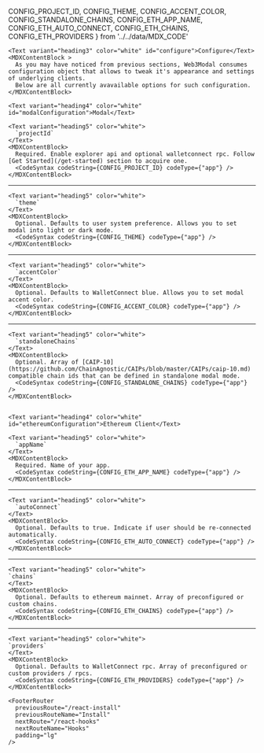 
  CONFIG_PROJECT_ID,
  CONFIG_THEME,
  CONFIG_ACCENT_COLOR,
  CONFIG_STANDALONE_CHAINS,
  CONFIG_ETH_APP_NAME,
  CONFIG_ETH_AUTO_CONNECT,
  CONFIG_ETH_CHAINS,
  CONFIG_ETH_PROVIDERS
} from '../../data/MDX_CODE'

<MDXLayout>
  <MDXContentSection>

    <Text variant="heading3" color="white" id="configure">Configure</Text>
    <MDXContentBlock >
      As you may have noticed from previous sections, Web3Modal consumes configuration object that allows to tweak it's appearance and settings of underlying clients.
      Below are all currently avavailable options for such configuration.
    </MDXContentBlock>

    <Text variant="heading4" color="white" id="modalConfiguration">Modal</Text>

    <Text variant="heading5" color="white">
      `projectId`
    </Text>
    <MDXContentBlock>
      Required. Enable explorer api and optional walletconnect rpc. Follow [Get Started](/get-started) section to acquire one.
      <CodeSyntax codeString={CONFIG_PROJECT_ID} codeType={"app"} />
    </MDXContentBlock>

---

    <Text variant="heading5" color="white">
      `theme`
    </Text>
    <MDXContentBlock>
      Optional. Defaults to user system preference. Allows you to set modal into light or dark mode.
      <CodeSyntax codeString={CONFIG_THEME} codeType={"app"} />
    </MDXContentBlock>

---

    <Text variant="heading5" color="white">
      `accentColor`
    </Text>
    <MDXContentBlock>
      Optional. Defaults to WalletConnect blue. Allows you to set modal accent color.
      <CodeSyntax codeString={CONFIG_ACCENT_COLOR} codeType={"app"} />
    </MDXContentBlock>

---

    <Text variant="heading5" color="white">
      `standaloneChains`
    </Text>
    <MDXContentBlock>
      Optional. Array of [CAIP-10](https://github.com/ChainAgnostic/CAIPs/blob/master/CAIPs/caip-10.md) compatible chain ids that can be defined in standalone modal mode.
      <CodeSyntax codeString={CONFIG_STANDALONE_CHAINS} codeType={"app"} />
    </MDXContentBlock>


    <Text variant="heading4" color="white" id="ethereumConfiguration">Ethereum Client</Text>

    <Text variant="heading5" color="white">
      `appName`
    </Text>
    <MDXContentBlock>
      Required. Name of your app.
      <CodeSyntax codeString={CONFIG_ETH_APP_NAME} codeType={"app"} />
    </MDXContentBlock>

---

    <Text variant="heading5" color="white">
      `autoConnect`
    </Text>
    <MDXContentBlock>
      Optional. Defaults to true. Indicate if user should be re-connected automatically.
      <CodeSyntax codeString={CONFIG_ETH_AUTO_CONNECT} codeType={"app"} />
    </MDXContentBlock>

---

    <Text variant="heading5" color="white">
    `chains`
    </Text>
    <MDXContentBlock>
      Optional. Defaults to ethereum mainnet. Array of preconfigured or custom chains.
      <CodeSyntax codeString={CONFIG_ETH_CHAINS} codeType={"app"} />
    </MDXContentBlock>

---

    <Text variant="heading5" color="white">
    `providers`
    </Text>
    <MDXContentBlock>
      Optional. Defaults to WalletConnect rpc. Array of preconfigured or custom providers / rpcs.
      <CodeSyntax codeString={CONFIG_ETH_PROVIDERS} codeType={"app"} />
    </MDXContentBlock>

    <FooterRouter
      previousRoute="/react-install"
      previousRouteName="Install"
      nextRoute="/react-hooks"
      nextRouteName="Hooks"
      padding="lg"
    />

  </MDXContentSection>
  <MDXToCSection data={TOC_CONFIGURE}/>

</MDXLayout>
